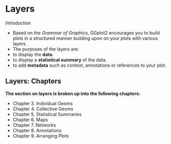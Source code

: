 # Layers {-}

*Introduction*

- Based on the *Grammar of Graphics*, GGplot2 encourages you to build plots in a structured manner building upon on your plots with various layers. 
- The purposes of the layers are: 
- to display the **data**. 
- to display a **statistical summary** of the data.
- to add **metadata** such as context, annotations or references to your plot.

## Layers: Chapters {-}

**The section on layers is broken up into the following chapters:**

- Chapter 3. Individual Geoms
- Chapter 4. Collective Geoms
- Chapter 5. Statistical Summaries
- Chapter 6. Maps
- Chapter 7. Networks
- Chapter 8. Annotations
- Chapter 9. Arranging Plots
